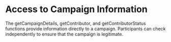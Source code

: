 # Access to Campaign Information
The getCampaignDetails, getContributor, and getContributorStatus functions provide information directly to a campaign. Participants can check independently to ensure that the campaign is legitimate.
